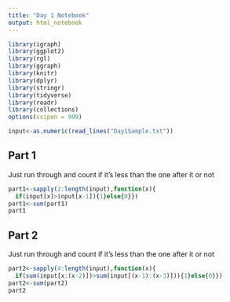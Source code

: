 ```yaml
---
title: "Day 1 Notebook"
output: html_notebook
---
```


```r
library(igraph)
library(ggplot2)
library(rgl)
library(ggraph)
library(knitr)
library(dplyr)
library(stringr)
library(tidyverse)
library(readr)
library(collections)
options(scipen = 999)
```

```r
input<-as.numeric(read_lines("Day1Sample.txt"))
```

## Part 1
Just run through and count if it's less than the one after it or not
```r
part1<-sapply(2:length(input),function(x){
  if(input[x]>input[x-1]){1}else{0}})
part1<-sum(part1)
part1
```
## Part 2
Just run through and count if it's less than the one after it or not
```r
part2<-sapply(4:length(input),function(x){
  if(sum(input[x:(x-2)])>sum(input[(x-1):(x-3)])){1}else{0}})
part2<-sum(part2)
part2
```